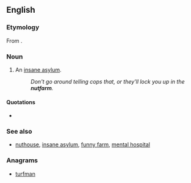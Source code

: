 ==English==

===Etymology===
From {{compound|nut|t1=insane person|farm}}.

===Noun===
{{en-noun}}
# {{context|informal|lang=en}} An [[insane asylum]].
#:''Don't go around telling cops that, or they'll lock you up in the '''nutfarm'''.''

====Quotations====
* {{seeCites}}

===See also===
* {{sense|lunatic asylum}} [[nuthouse]], [[insane asylum]], [[funny farm]], [[mental hospital]]

===Anagrams===
* [[turfman#English|turfman]]